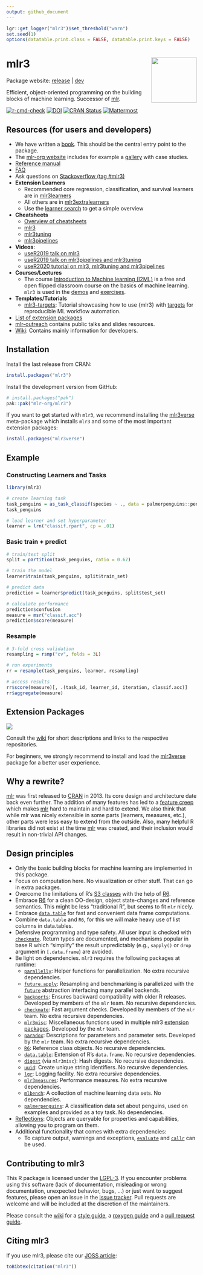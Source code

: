 ```yaml
---
output: github_document
---
```


```r
lgr::get_logger("mlr3")$set_threshold("warn")
set.seed(1)
options(datatable.print.class = FALSE, datatable.print.keys = FALSE)
```

# mlr3 <img src="man/figures/logo.png" align="right" width = "120" />

Package website: [release](https://mlr3.mlr-org.com/) | [dev](https://mlr3.mlr-org.com/dev/)

Efficient, object-oriented programming on the building blocks of machine learning.
Successor of [mlr](https://github.com/mlr-org/mlr).

<!-- badges: start -->
[![r-cmd-check](https://github.com/mlr-org/mlr3/actions/workflows/r-cmd-check.yml/badge.svg)](https://github.com/mlr-org/mlr3/actions/workflows/r-cmd-check.yml)
[![DOI](https://joss.theoj.org/papers/10.21105/joss.01903/status.svg)](https://doi.org/10.21105/joss.01903)
[![CRAN Status](https://www.r-pkg.org/badges/version-ago/mlr3)](https://cran.r-project.org/package=mlr3)
[![Mattermost](https://img.shields.io/badge/chat-mattermost-orange.svg)](https://lmmisld-lmu-stats-slds.srv.mwn.de/mlr_invite/)
<!-- badges: end -->

## Resources (for users and developers)

* We have written a [book](https://mlr3book.mlr-org.com/).
  This should be the central entry point to the package.
* The [mlr-org website](https://mlr-org.com/) includes for example a [gallery](https://mlr-org.com/gallery.html) with case studies.
* [Reference manual](https://mlr3.mlr-org.com/reference/)
* [FAQ](https://mlr-org.com/faq.html)
* Ask questions on [Stackoverflow (tag #mlr3)](https://stackoverflow.com/questions/tagged/mlr3)
* **Extension Learners**
  - Recommended core regression, classification, and survival learners are in [mlr3learners](https://github.com/mlr-org/mlr3learners)
  - All others are in [mlr3extralearners](https://github.com/mlr-org/mlr3extralearners)
  - Use the [learner search](https://mlr-org.com/learners.html) to get a simple overview
* **Cheatsheets**
  - [Overview of cheatsheets](https://cheatsheets.mlr-org.com)
  - [mlr3](https://cheatsheets.mlr-org.com/mlr3.pdf)
  - [mlr3tuning](https://cheatsheets.mlr-org.com/mlr3tuning.pdf)
  - [mlr3pipelines](https://cheatsheets.mlr-org.com/mlr3pipelines.pdf)
* **Videos**:
  - [useR2019 talk on mlr3](https://www.youtube.com/watch?v=wsP2hiFnDQs)
  - [useR2019 talk on mlr3pipelines and mlr3tuning](https://www.youtube.com/watch?v=gEW5RxkbQuQ)
  - [useR2020 tutorial on mlr3, mlr3tuning and mlr3pipelines](https://www.youtube.com/watch?v=T43hO2o_nZw)
  <!--   - [Recorded talk about mlr3spatiotempcv and mlr3spatial at OpenDataScience Europe Conference 2021 in Wageningen, NL](https://av.tib.eu/media/55271) -->
* **Courses/Lectures**
  - The course [Introduction to Machine learning (I2ML)](https://slds-lmu.github.io/i2ml/) is a free and open flipped classroom course on the basics of machine learning. `mlr3` is used in the [demos](https://github.com/slds-lmu/lecture_i2ml/tree/master/code-demos-pdf) and [exercises](https://github.com/slds-lmu/lecture_i2ml/tree/master/exercises).
* **Templates/Tutorials**
  - [mlr3-targets](https://github.com/mlr-org/mlr3-targets): Tutorial showcasing how to use {mlr3} with [targets](https://docs.ropensci.org/targets/) for reproducible ML workflow automation.
* [List of extension packages](https://mlr-org.com/ecosystem.html)
* [mlr-outreach](https://github.com/mlr-org/mlr-outreach) contains public talks and slides resources.
* [Wiki](https://github.com/mlr-org/mlr3/wiki):
  Contains mainly information for developers.

## Installation

Install the last release from CRAN:

```r
install.packages("mlr3")
```

Install the development version from GitHub:

```r
# install.packages("pak")
pak::pak("mlr-org/mlr3")
```

If you want to get started with `mlr3`, we recommend installing the [mlr3verse](https://mlr3verse.mlr-org.com/) meta-package which installs `mlr3` and some of the most important extension packages:
```r
install.packages("mlr3verse")
```

## Example

### Constructing Learners and Tasks

```r
library(mlr3)

# create learning task
task_penguins = as_task_classif(species ~ ., data = palmerpenguins::penguins)
task_penguins

# load learner and set hyperparameter
learner = lrn("classif.rpart", cp = .01)
```

### Basic train + predict

```r
# train/test split
split = partition(task_penguins, ratio = 0.67)

# train the model
learner$train(task_penguins, split$train_set)

# predict data
prediction = learner$predict(task_penguins, split$test_set)

# calculate performance
prediction$confusion
measure = msr("classif.acc")
prediction$score(measure)
```

### Resample

```r
# 3-fold cross validation
resampling = rsmp("cv", folds = 3L)

# run experiments
rr = resample(task_penguins, learner, resampling)

# access results
rr$score(measure)[, .(task_id, learner_id, iteration, classif.acc)]
rr$aggregate(measure)
```

## Extension Packages

<a href="https://raw.githubusercontent.com/mlr-org/mlr3/main/man/figures/mlr3verse.svg?sanitize=true"><img src="man/figures/mlr3verse.svg" /></a>

Consult the [wiki](https://github.com/mlr-org/mlr3/wiki/Extension-Packages) for short descriptions and links to the respective repositories.

For beginners, we strongly recommend to install and load the [mlr3verse](https://mlr3verse.mlr-org.com/) package for a better user experience.

## Why a rewrite?

[mlr](https://github.com/mlr-org/mlr) was first released to [CRAN](https://cran.r-project.org/package=mlr) in 2013.
Its core design and architecture date back even further.
The addition of many features has led to a [feature creep](https://en.wikipedia.org/wiki/Feature_creep) which makes [mlr](https://github.com/mlr-org/mlr) hard to maintain and hard to extend.
We also think that while mlr was nicely extensible in some parts (learners, measures, etc.), other parts were less easy to extend from the outside.
Also, many helpful R libraries did not exist at the time [mlr](https://github.com/mlr-org/mlr) was created, and their inclusion would result in non-trivial API changes.

## Design principles

* Only the basic building blocks for machine learning are implemented in this package.
* Focus on computation here. No visualization or other stuff. That can go in extra packages.
* Overcome the limitations of R's [S3 classes](https://adv-r.hadley.nz/s3.html) with the help of [R6](https://cran.r-project.org/package=R6).
* Embrace [R6](https://cran.r-project.org/package=R6) for a clean OO-design, object state-changes and reference semantics. This might be less "traditional R", but seems to fit `mlr` nicely.
* Embrace [`data.table`](https://cran.r-project.org/package=data.table) for fast and convenient data frame computations.
* Combine `data.table` and `R6`, for this we will make heavy use of list columns in data.tables.
* Defensive programming and type safety.
  All user input is checked with [`checkmate`](https://cran.r-project.org/package=checkmate).
  Return types are documented, and mechanisms popular in base R which "simplify" the result unpredictably (e.g., `sapply()` or `drop` argument in `[.data.frame`) are avoided.
* Be light on dependencies. `mlr3` requires the following packages at runtime:
    - [`parallelly`](https://cran.r-project.org/package=parallelly):
      Helper functions for parallelization.
      No extra recursive dependencies.
    - [`future.apply`](https://cran.r-project.org/package=future.apply):
      Resampling and benchmarking is parallelized with the [`future`](https://cran.r-project.org/package=future) abstraction interfacing many parallel backends.
    - [`backports`](https://cran.r-project.org/package=backports):
      Ensures backward compatibility with older R releases. Developed by members of the `mlr` team.
      No recursive dependencies.
    - [`checkmate`](https://cran.r-project.org/package=checkmate):
      Fast argument checks. Developed by members of the `mlr` team.
      No extra recursive dependencies.
    - [`mlr3misc`](https://cran.r-project.org/package=mlr3misc):
      Miscellaneous functions used in multiple mlr3 [extension packages](https://mlr-org.com/ecosystem.html).
      Developed by the `mlr` team.
    - [`paradox`](https://cran.r-project.org/package=paradox):
      Descriptions for parameters and parameter sets. Developed by the `mlr` team.
      No extra recursive dependencies.
    - [`R6`](https://cran.r-project.org/package=R6):
      Reference class objects.
      No recursive dependencies.
    - [`data.table`](https://cran.r-project.org/package=data.table):
      Extension of R's `data.frame`.
      No recursive dependencies.
    - [`digest`](https://cran.r-project.org/package=digest) (via `mlr3misc`):
      Hash digests.
      No recursive dependencies.
    - [`uuid`](https://cran.r-project.org/package=uuid):
      Create unique string identifiers.
      No recursive dependencies.
    - [`lgr`](https://cran.r-project.org/package=lgr):
      Logging facility.
      No extra recursive dependencies.
    - [`mlr3measures`](https://cran.r-project.org/package=mlr3measures):
      Performance measures.
      No extra recursive dependencies.
    - [`mlbench`](https://cran.r-project.org/package=mlbench):
      A collection of machine learning data sets.
      No dependencies.
    - [`palmerpenguins`](https://cran.r-project.org/package=palmerpenguins):
      A classification data set about penguins, used on examples and provided as a
      toy task.  No dependencies.
* [Reflections](https://en.wikipedia.org/wiki/Reflection_%28computer_programming%29): Objects are queryable for properties and capabilities, allowing you to program on them.
* Additional functionality that comes with extra dependencies:
    - To capture output, warnings and exceptions, [`evaluate`](https://cran.r-project.org/package=evaluate) and [`callr`](https://cran.r-project.org/package=callr) can be used.

## Contributing to mlr3

This R package is licensed under the [LGPL-3](https://www.gnu.org/licenses/lgpl-3.0.en.html).
If you encounter problems using this software (lack of documentation, misleading or wrong documentation, unexpected behavior, bugs, ...) or just want to suggest features, please open an issue in the [issue tracker](https://github.com/mlr-org/mlr3/issues).
Pull requests are welcome and will be included at the discretion of the maintainers.

Please consult the [wiki](https://github.com/mlr-org/mlr3/wiki/) for a [style guide](https://github.com/mlr-org/mlr3/wiki/Style-Guide), a [roxygen guide](https://github.com/mlr-org/mlr3/wiki/Roxygen-Guide) and a [pull request guide](https://github.com/mlr-org/mlr3/wiki/PR-Guidelines).

## Citing mlr3

If you use mlr3, please cite our [JOSS article](https://doi.org/10.21105/joss.01903):
```r
toBibtex(citation("mlr3"))
```
